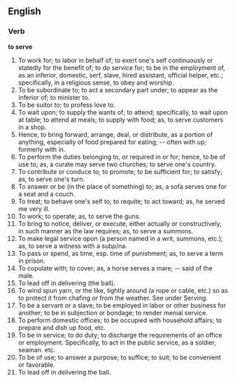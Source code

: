 ==English==

===Verb===

'''to serve'''

#To work for; to labor in behalf of; to exert one's self continuously or statedly for the benefit of; to do service for; to be in the employment of, as an inferior, domestic, serf, slave, hired assistant, official helper, etc.; specifically, in a religious sense, to obey and worship.
#To be subordinate to; to act a secondary part under; to appear as the inferior of; to minister to.
#To be suitor to; to profess love to.
#To wait upon; to supply the wants of; to attend; specifically, to wait upon at table; to attend at meals; to supply with food; as, to serve customers in a shop.
#Hence, to bring forward, arrange, deal, or distribute, as a portion of anything, especially of food prepared for eating; -- often with up; formerly with in.
#To perform the duties belonging to, or required in or for; hence, to be of use to; as, a curate may serve two churches; to serve one's country.
#To contribute or conduce to; to promote; to be sufficient for; to satisfy; as, to serve one's turn.
#To answer or be (in the place of something) to; as, a sofa serves one for a seat and a couch.
#To treat; to behave one's self to; to requite; to act toward; as, he served me very ill.
#To work; to operate; as, to serve the guns.
#To bring to notice, deliver, or execute, either actually or constructively, in such manner as the law requires; as, to serve a summons.
#To make legal service opon (a person named in a writ, summons, etc.); as, to serve a witness with a subp/na.
#To pass or spend, as time, esp. time of punishment; as, to serve a term in prison.
#To copulate with; to cover; as, a horse serves a mare; -- said of the male.
#To lead off in delivering (the ball).
#To wind spun yarn, or the like, tightly around (a rope or cable, etc.) so as to protect it from chafing or from the weather. See under Serving.
#To be a servant or a slave; to be employed in labor or other business for another; to be in subjection or bondage; to render menial service.
#To perform domestic offices; to be occupied with household affairs; to prepare and dish up food, etc.
#To be in service; to do duty; to discharge the requirements of an office or employment. Specifically, to act in the public service, as a soldier, seaman. etc.
#To be of use; to answer a purpose; to suffice; to suit; to be convenient or favorable.
#To lead off in delivering the ball.
